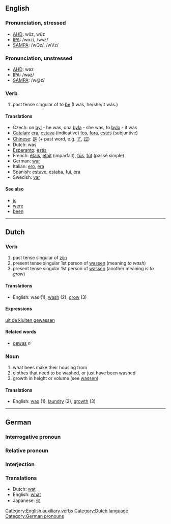 {{wikipedia}}
==English==
===Pronunciation, stressed===
*[[w:AHD|AHD]]: wŏz, wŭz 
*[[w:IPA|IPA]]: /wɒz/, /wʌz/
*[[w:SAMPA|SAMPA]]: /wQz/, /wVz/
===Pronunciation, unstressed===
*[[w:AHD|AHD]]: wəz 
*[[w:IPA|IPA]]: /wəz/
*[[w:SAMPA|SAMPA]]: /w@z/

===Verb===

# past tense singular of to [[be]] (I was, he/she/it was.)

====Translations====
*Czech: on [[byl]] - he was, ona [[byla]] - she was, to [[bylo]] - it was
*[[Catalan]]: [[era]], [[estava]] (indicative) [[fos]], [[fora]], [[estés]] (subjuntive)
*[[Chinese]]: [[是]] (+ past word, e.g. [[了]], [[过]])
*Dutch: was
*[[Esperanto]]: [[estis]]
*French: [[étais]], [[était]] (imparfait), [[fûs]], [[fût]] (passé simple)
*German: [[war]]
*Italian: [[ero]], [[era#Italian|era]]
*Spanish: [[estuve]], [[estaba]], [[fui]], [[era]]
*Swedish: [[var]]

====See also====
*[[is]]
*[[were]]
*[[been]]

[[Category:English auxiliary verbs]]

----

==Dutch==
===Verb===

# past tense singular of [[zijn]]
# present tense singular 1st person of [[wassen]] (meaning ''to wash'')
# present tense singular 1st person of [[wassen]] (another meaning is ''to grow'')

====Translations====
*English: was (1), [[wash]] (2), [[grow]] (3)

====Expressions====
[[uit de kluiten gewassen]]

====Related words====
*[[gewas]] ''n''

===Noun===
# what bees make their housing from
# clothes that need to be washed, or just have been washed
# growth in height or volume (see [[wassen]])

====Translations====
*English: [[wax]] (1), [[laundry]] (2), [[growth]] (3)

[[Category:Dutch language]]

----

==German==
===Interrogative pronoun===

===Relative pronoun===

===Interjection===

===Translations===

*Dutch: [[wat]]
*English: [[what]]
*Japanese: [[何]]

[[Category:German pronouns]]